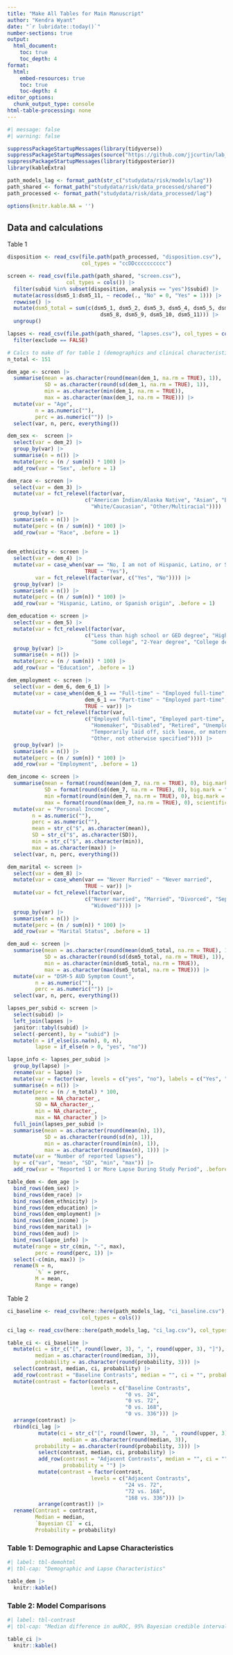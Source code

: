 ```yaml
---
title: "Make All Tables for Main Manuscript"
author: "Kendra Wyant"
date: "`r lubridate::today()`"
number-sections: true
output: 
  html_document:
    toc: true 
    toc_depth: 4
format:
  html:
    embed-resources: true
    toc: true
    toc-depth: 4
editor_options: 
  chunk_output_type: console
html-table-processing: none
---
```


```r
#| message: false
#| warning: false

suppressPackageStartupMessages(library(tidyverse))
suppressPackageStartupMessages(source("https://github.com/jjcurtin/lab_support/blob/main/format_path.R?raw=true"))
suppressPackageStartupMessages(library(tidyposterior))
library(kableExtra)

path_models_lag <- format_path(str_c("studydata/risk/models/lag"))
path_shared <- format_path("studydata/risk/data_processed/shared")
path_processed <- format_path("studydata/risk/data_processed/lag")

options(knitr.kable.NA = '')
```



## Data and calculations

Table 1 
```r
disposition <- read_csv(file.path(path_processed, "disposition.csv"), 
                        col_types = "ccDDcccccccccc")

screen <- read_csv(file.path(path_shared, "screen.csv"), 
                   col_types = cols()) |>
  filter(subid %in% subset(disposition, analysis == "yes")$subid) |> 
  mutate(across(dsm5_1:dsm5_11, ~ recode(., "No" = 0, "Yes" = 1))) |>  
  rowwise() |>  
  mutate(dsm5_total = sum(c(dsm5_1, dsm5_2, dsm5_3, dsm5_4, dsm5_5, dsm5_6, dsm5_7, 
                              dsm5_8, dsm5_9, dsm5_10, dsm5_11))) |>  
  ungroup()

lapses <- read_csv(file.path(path_shared, "lapses.csv"), col_types = cols()) |>
  filter(exclude == FALSE)

# Calcs to make df for table 1 (demographics and clinical characteristics)
n_total <- 151

dem_age <- screen |>
  summarise(mean = as.character(round(mean(dem_1, na.rm = TRUE), 1)),
            SD = as.character(round(sd(dem_1, na.rm = TRUE), 1)),
            min = as.character(min(dem_1, na.rm = TRUE)),
            max = as.character(max(dem_1, na.rm = TRUE))) |>
  mutate(var = "Age",
         n = as.numeric(""),
         perc = as.numeric("")) |>
  select(var, n, perc, everything()) 

dem_sex <-  screen |>
  select(var = dem_2) |>
  group_by(var) |>
  summarise(n = n()) |>
  mutate(perc = (n / sum(n)) * 100) |> 
  add_row(var = "Sex", .before = 1)

dem_race <- screen |>
  select(var = dem_3) |>
  mutate(var = fct_relevel(factor(var,
                         c("American Indian/Alaska Native", "Asian", "Black/African American",
                           "White/Caucasian", "Other/Multiracial")))) |>
  group_by(var) |>
  summarise(n = n()) |>
  mutate(perc = (n / sum(n)) * 100) |>
  add_row(var = "Race", .before = 1)
  
  
dem_ethnicity <- screen |>
  select(var = dem_4) |>
  mutate(var = case_when(var == "No, I am not of Hispanic, Latino, or Spanish origin" ~ "No",
                         TRUE ~ "Yes"),
         var = fct_relevel(factor(var, c("Yes", "No")))) |>
  group_by(var) |>
  summarise(n = n()) |>
  mutate(perc = (n / sum(n)) * 100) |>
  add_row(var = "Hispanic, Latino, or Spanish origin", .before = 1)

dem_education <- screen |>
  select(var = dem_5) |>
  mutate(var = fct_relevel(factor(var,
                         c("Less than high school or GED degree", "High school or GED",
                           "Some college", "2-Year degree", "College degree", "Advanced degree")))) |>
  group_by(var) |>
  summarise(n = n()) |>
  mutate(perc = (n / sum(n)) * 100) |>
  add_row(var = "Education", .before = 1)

dem_employment <- screen |>
  select(var = dem_6, dem_6_1) |>
  mutate(var = case_when(dem_6_1 == "Full-time" ~ "Employed full-time",
                         dem_6_1 == "Part-time" ~ "Employed part-time",
                         TRUE ~ var)) |>
  mutate(var = fct_relevel(factor(var,
                         c("Employed full-time", "Employed part-time", "Full-time student",
                           "Homemaker", "Disabled", "Retired", "Unemployed",
                           "Temporarily laid off, sick leave, or maternity leave",
                           "Other, not otherwise specified")))) |>
  group_by(var) |>
  summarise(n = n()) |>
  mutate(perc = (n / sum(n)) * 100) |>
  add_row(var = "Employment", .before = 1)

dem_income <- screen |>
  summarise(mean = format(round(mean(dem_7, na.rm = TRUE), 0), big.mark = ","),
            SD = format(round(sd(dem_7, na.rm = TRUE), 0), big.mark = ","),
            min =format(round(min(dem_7, na.rm = TRUE), 0), big.mark = ","),
            max = format(round(max(dem_7, na.rm = TRUE), 0), scientific = FALSE, big.mark = ",")) |>
  mutate(var = "Personal Income",
        n = as.numeric(""),
        perc = as.numeric(""),
        mean = str_c("$", as.character(mean)),
        SD = str_c("$", as.character(SD)),
        min = str_c("$", as.character(min)),
        max = as.character(max)) |>
  select(var, n, perc, everything())

dem_marital <- screen |>
  select(var = dem_8) |>
  mutate(var = case_when(var == "Never Married" ~ "Never married",
                         TRUE ~ var)) |>
  mutate(var = fct_relevel(factor(var,
                         c("Never married", "Married", "Divorced", "Separated",
                           "Widowed")))) |>
  group_by(var) |>
  summarise(n = n()) |>
  mutate(perc = (n / sum(n)) * 100) |> 
  add_row(var = "Marital Status", .before = 1)

dem_aud <- screen |>
  summarise(mean = as.character(round(mean(dsm5_total, na.rm = TRUE), 1)),
            SD = as.character(round(sd(dsm5_total, na.rm = TRUE), 1)),
            min = as.character(min(dsm5_total, na.rm = TRUE)),
            max = as.character(max(dsm5_total, na.rm = TRUE))) |>
  mutate(var = "DSM-5 AUD Symptom Count",
         n = as.numeric(""),
         perc = as.numeric("")) |>
  select(var, n, perc, everything()) 

lapses_per_subid <- screen |>
  select(subid) |>
  left_join(lapses |>
  janitor::tabyl(subid) |>
  select(-percent), by = "subid") |>
  mutate(n = if_else(is.na(n), 0, n),
         lapse = if_else(n > 0, "yes", "no"))

lapse_info <- lapses_per_subid |>
  group_by(lapse) |>
  rename(var = lapse) |>
  mutate(var = factor(var, levels = c("yes", "no"), labels = c("Yes", "No"))) |>
  summarise(n = n()) |>
  mutate(perc = (n / n_total) * 100,
         mean = NA_character_,
         SD = NA_character_,
         min = NA_character_,
         max = NA_character_) |>
  full_join(lapses_per_subid |>
  summarise(mean = as.character(round(mean(n), 1)),
            SD = as.character(round(sd(n), 1)),
            min = as.character(round(min(n), 1)),
            max = as.character(round(max(n), 1))) |>
  mutate(var = "Number of reported lapses"),
  by = c("var", "mean", "SD", "min", "max")) |> 
  add_row(var = "Reported 1 or More Lapse During Study Period", .before = 1)

table_dem <- dem_age |> 
  bind_rows(dem_sex) |> 
  bind_rows(dem_race) |> 
  bind_rows(dem_ethnicity) |> 
  bind_rows(dem_education) |> 
  bind_rows(dem_employment) |> 
  bind_rows(dem_income) |> 
  bind_rows(dem_marital) |> 
  bind_rows(dem_aud) |> 
  bind_rows(lapse_info) |> 
  mutate(range = str_c(min, "-", max),
         perc = round(perc, 1)) |> 
  select(-c(min, max)) |> 
  rename(N = n,
         `%` = perc,
         M = mean, 
         Range = range)
```


Table 2
```r
ci_baseline <- read_csv(here::here(path_models_lag, "ci_baseline.csv"), 
                        col_types = cols())

ci_lag <- read_csv(here::here(path_models_lag, "ci_lag.csv"), col_types = cols())

table_ci <- ci_baseline |> 
  mutate(ci = str_c("[", round(lower, 3), ", ", round(upper, 3), "]"),
         median = as.character(round(median, 3)),
         probability = as.character(round(probability, 3))) |> 
  select(contrast, median, ci, probability) |> 
  add_row(contrast = "Baseline Contrasts", median = "", ci = "", probability = "") |> 
  mutate(contrast = factor(contrast,
                           levels = c("Baseline Contrasts",
                                      "0 vs. 24",
                                      "0 vs. 72",
                                      "0 vs. 168",
                                      "0 vs. 336"))) |> 
  arrange(contrast) |> 
  rbind(ci_lag |> 
          mutate(ci = str_c("[", round(lower, 3), ", ", round(upper, 3), "]"),
                  median = as.character(round(median, 3)),
         probability = as.character(round(probability, 3))) |>
          select(contrast, median, ci, probability) |> 
          add_row(contrast = "Adjacent Contrasts", median = "", ci = "", 
                  probability = "") |> 
          mutate(contrast = factor(contrast,
                           levels = c("Adjacent Contrasts",
                                      "24 vs. 72",
                                      "72 vs. 168",
                                      "168 vs. 336"))) |> 
          arrange(contrast)) |> 
  rename(Contrast = contrast,
         Median = median,
         `Bayesian CI` = ci,
         Probability = probability)
```



### Table 1: Demographic and Lapse Characteristics


```r
#| label: tbl-demohtml
#| tbl-cap: "Demographic and Lapse Characteristics"

table_dem |> 
  knitr::kable()

```

### Table 2: Model Comparisons

```r
#| label: tbl-contrast
#| tbl-cap: "Median difference in auROC, 95% Bayesian credible interval (CI), and posterior probability that that the auROC difference was greater than 0 for all baseline and adjacent lag contrasts."

table_ci |> 
  knitr::kable()

```


